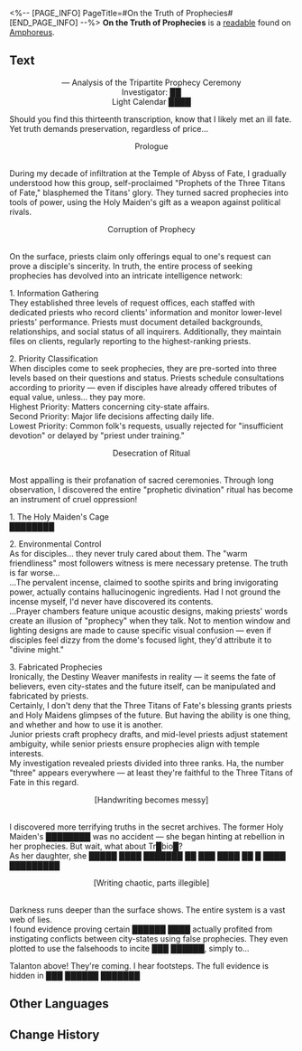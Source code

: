 <%-- [PAGE_INFO]
PageTitle=#On the Truth of Prophecies#
[END_PAGE_INFO] --%>
{{Readable Infobox
|id           = 500
|partIds      = 190824
|title        = 
|image        = Item On the Truth of Prophecies.png
|world        = Amphoreus
|parts        = 1
|author       = <!--to be added-->
|description  = Copy of an unknown investigator's report (13th edition). Some passages have been deliberately erased, making the full content indecipherable.
|part1        = On the Truth of Prophecies
|source1      = {{cx|Source missing}}
|characters   = Talanton
|factions     = 
}}
'''On the Truth of Prophecies''' is a [[readable]] found on [[Amphoreus]].
<!--
==Location==
{{Map Embed|<map name>|<marker id>}}
-->
==Text==
<div align="center">&mdash; Analysis of the Tripartite Prophecy Ceremony<br />
Investigator: ██<br />
Light Calendar ████</div>

Should you find this thirteenth transcription, know that I likely met an ill fate. Yet truth demands preservation, regardless of price...

<div align="center">Prologue</div><br />During my decade of infiltration at the Temple of Abyss of Fate, I gradually understood how this group, self-proclaimed "Prophets of the Three Titans of Fate," blasphemed the Titans' glory. They turned sacred prophecies into tools of power, using the Holy Maiden's gift as a weapon against political rivals.

<div align="center">Corruption of Prophecy</div><br />On the surface, priests claim only offerings equal to one's request can prove a disciple's sincerity. In truth, the entire process of seeking prophecies has devolved into an intricate intelligence network:

1. Information Gathering<br />
They established three levels of request offices, each staffed with dedicated priests who record clients' information and monitor lower-level priests' performance. Priests must document detailed backgrounds, relationships, and social status of all inquirers. Additionally, they maintain files on clients, regularly reporting to the highest-ranking priests.

2. Priority Classification<br />
When disciples come to seek prophecies, they are pre-sorted into three levels based on their questions and status. Priests schedule consultations according to priority &mdash; even if disciples have already offered tributes of equal value, unless... they pay more.<br />
Highest Priority: Matters concerning city-state affairs.<br />
Second Priority: Major life decisions affecting daily life.<br />
Lowest Priority: Common folk's requests, usually rejected for "insufficient devotion" or delayed by "priest under training."

<div align="center">Desecration of Ritual</div><br />Most appalling is their profanation of sacred ceremonies. Through long observation, I discovered the entire "prophetic divination" ritual has become an instrument of cruel oppression!

1. The Holy Maiden's Cage<br />
████████

2. Environmental Control<br />
As for disciples... they never truly cared about them. The "warm friendliness" most followers witness is mere necessary pretense. The truth is far worse...<br />
...The pervalent incense, claimed to soothe spirits and bring invigorating power, actually contains hallucinogenic ingredients. Had I not ground the incense myself, I'd never have discovered its contents.<br />
...Prayer chambers feature unique acoustic designs, making priests' words create an illusion of "prophecy" when they talk. Not to mention window and lighting designs are made to cause specific visual confusion &mdash; even if disciples feel dizzy from the dome's focused light, they'd attribute it to "divine might."

3. Fabricated Prophecies<br />
Ironically, the Destiny Weaver manifests in reality &mdash; it seems the fate of believers, even city-states and the future itself, can be manipulated and fabricated by priests.<br />
Certainly, I don't deny that the Three Titans of Fate's blessing grants priests and Holy Maidens glimpses of the future. But having the ability is one thing, and whether and how to use it is another.<br />
Junior priests craft prophecy drafts, and mid-level priests adjust statement ambiguity, while senior priests ensure prophecies align with temple interests.<br />
My investigation revealed priests divided into three ranks. Ha, the number "three" appears everywhere &mdash; at least they're faithful to the Three Titans of Fate in this regard.

<div align="center">[Handwriting becomes messy]</div><br />I discovered more terrifying truths in the secret archives. The former Holy Maiden's ████████ was no accident &mdash; she began hinting at rebellion in her prophecies. But wait, what about Tr█bio█?<br />
As her daughter, she █████ ████ ███████ ██ ███ ████ ██ █ ████ █████████

<div align="center">[Writing chaotic, parts illegible]</div><br />Darkness runs deeper than the surface shows. The entire system is a vast web of lies.<br />
I found evidence proving certain ██████ ████ actually profited from instigating conflicts between city-states using false prophecies. They even plotted to use the falsehoods to incite ███ ██████, simply to...

Talanton above! They're coming. I hear footsteps. The full evidence is hidden in ███ ██████ ███████

<!--
==Trivia==
* 
-->
==Other Languages==
{{Other Languages
|en   = On the Truth of Prophecies
|zhs  = 预言真相考
|zht  = 預言真相考
|ja   = 預言の真相に関する考察
|ko   = 예언의 진상 고찰
|es   = Estudio sobre la verdad de las profecías
|fr   = À propos la vérité des prophéties
|ru   = Анализ истинности пророчеств
|th   = ความจริงหลังคำพยากรณ์
|vi   = Xác Thực Chân Tướng Tiên Tri
|de   = Eine Untersuchung zur Wahrhaftigkeit der Prophezeiung
|id   = Uji Kebenaran Ramalan
|pt   = Da Veracidade das Profecias
}}

==Change History==
{{Change History|3.1}}